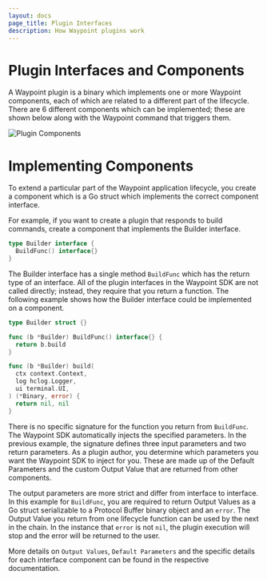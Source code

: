 ```yaml
---
layout: docs
page_title: Plugin Interfaces
description: How Waypoint plugins work
---
```


# Plugin Interfaces and Components

A Waypoint plugin is a binary which implements one or more Waypoint components, each of which are related
to a different part of the lifecycle. There are 6 different components which can be implemented; these are shown below along
with the Waypoint command that triggers them.

![Plugin Components](/img/extending-waypoint/components.png)

# Implementing Components

To extend a particular part of the Waypoint application lifecycle, you create a component which is a Go
struct which implements the correct component interface.

For example, if you want to create a plugin that responds to build commands, create a
component that implements the Builder interface.

```go
type Builder interface {
  BuildFunc() interface{}
}
```

The Builder interface has a single method `BuildFunc` which has the return type of an interface. All of the plugin interfaces
in the Waypoint SDK are not called directly; instead, they require that you return a function. The following example shows
how the Builder interface could be implemented on a component.

```go
type Builder struct {}

func (b *Builder) BuildFunc() interface{} {
  return b.build
}

func (b *Builder) build(
  ctx context.Context,
  log hclog.Logger,
  ui terminal.UI,
) (*Binary, error) {
  return nil, nil
}
```

There is no specific signature for the function you return from `BuildFunc`. The Waypoint SDK automatically injects the
specified parameters. In the previous example, the signature defines three input parameters and two return parameters.
As a plugin author, you determine which parameters you want the Waypoint SDK to inject for you. These are made up of
the Default Parameters and the custom Output Value that are returned from other components.

The output parameters are more strict and differ from interface to interface.
In this example for `BuildFunc`, you are required to return Output Values as a Go struct serializable to a Protocol
Buffer binary object and an `error`. The Output Value you return from one lifecycle function can be used
by the next in the chain. In the instance that `error` is not `nil`, the plugin execution will stop and the error will be
returned to the user.

More details on `Output Values`, `Default Parameters` and the specific details for each interface component can be found
in the respective documentation.
